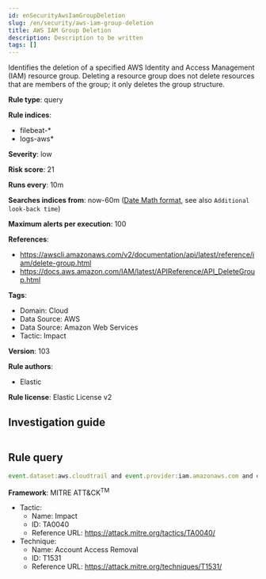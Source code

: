 ```yaml
---
id: enSecurityAwsIamGroupDeletion
slug: /en/security/aws-iam-group-deletion
title: AWS IAM Group Deletion
description: Description to be written
tags: []
---
```


<div id="aws-iam-group-deletion"></div>

Identifies the deletion of a specified AWS Identity and Access Management (IAM) resource group. Deleting a resource group does not delete resources that are members of the group; it only deletes the group structure.

**Rule type**: query

**Rule indices**: 

* filebeat-*
* logs-aws*

**Severity**: low

**Risk score**: 21

**Runs every**: 10m

**Searches indices from**: now-60m ([Date Math format](((ref))/common-options.html#date-math), see also <DocLink id="enSecurityRulesUiCreate" section="set-the-rules-schedule">`Additional look-back time`</DocLink>)

**Maximum alerts per execution**: 100

**References**: 

* https://awscli.amazonaws.com/v2/documentation/api/latest/reference/iam/delete-group.html
* https://docs.aws.amazon.com/IAM/latest/APIReference/API_DeleteGroup.html

**Tags**: 

* Domain: Cloud
* Data Source: AWS
* Data Source: Amazon Web Services
* Tactic: Impact

**Version**: 103

**Rule authors**: 

* Elastic

**Rule license**: Elastic License v2

## Investigation guide

```markdown

```

## Rule query

```js
event.dataset:aws.cloudtrail and event.provider:iam.amazonaws.com and event.action:DeleteGroup and event.outcome:success

```

**Framework**: MITRE ATT&CK<sup>TM</sup>

* Tactic:
    * Name: Impact
    * ID: TA0040
    * Reference URL: https://attack.mitre.org/tactics/TA0040/
* Technique:
    * Name: Account Access Removal
    * ID: T1531
    * Reference URL: https://attack.mitre.org/techniques/T1531/

